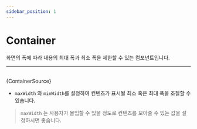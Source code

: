 ```yaml
---
sidebar_position: 1
---
```



# Container

화면의 폭에 따라 내용의 최대 폭과 최소 폭을 제한할 수 있는 컴포넌트입니다.

---

<Example>
  <Container />
</Example>

<br/>

<CodeBlock language="tsx">
  {ContainerSource}
</CodeBlock>

* `maxWidth` 와 `minWidth`를 설정하여 컨텐츠가 표시될 최소 혹은 최대 폭을 조절할 수 있습니다.

> `maxWidth` 는 사용자가 몰입할 수 있을 정도로 컨텐츠를 모아줄 수 있는 값을 설정하시면 좋습니다.
